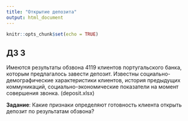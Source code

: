 ```yaml
---
title: "Открытие депозита"
output: html_document
---
```


```r
knitr::opts_chunk$set(echo = TRUE)
```

## ДЗ 3

Имеются результаты обзвона 4119 клиентов португальского банка, которым предлагалось завести депозит. Известны социально-демографические характеристики клиентов, история предыдущих коммуникаций, социально-экономические показатели на момент совершения звонка. (deposit.xlsx)

**Задание**: Какие признаки определяют готовность клиента открыть депозит по результатам обзвона?
